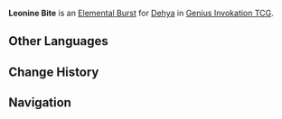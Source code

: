 {{About|the Character Card Skill for [[Genius Invokation TCG]]|the Playable Character Talent|Leonine Bite}}
{{Genius Invokation TCG Skill Infobox
|title      = Leonine Bite
|image      = Leonine Bite Character Card Skill.png
|type       = Elemental Burst
|character  = Dehya
|element    = Pyro
|matching   = 4
|energy     = 2
|effect     = Deals 3 {{color|Pyro DMG}}, then performs "Prepare Skill" for '''[[Incineration Drive]]'''
|order      = 3
}}
'''Leonine Bite''' is an [[Character Card Elemental Burst|Elemental Burst]] for [[Dehya (Character Card)|Dehya]] in [[Genius Invokation TCG]].

==Other Languages==
{{Other Languages|Transclude=Leonine Bite}}

==Change History==
{{Change History|4.1}}

==Navigation==
{{Genius Invokation TCG Skill Navbox|Dehya}}